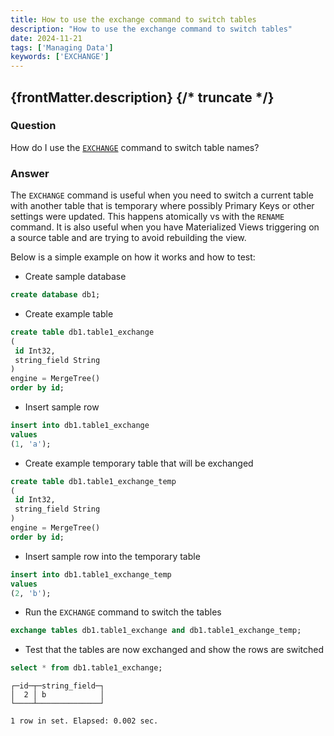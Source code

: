 ```yaml
---
title: How to use the exchange command to switch tables
description: "How to use the exchange command to switch tables"
date: 2024-11-21
tags: ['Managing Data']
keywords: ['EXCHANGE']
---
```


{frontMatter.description}
{/* truncate */}
---

### Question

How do I use the [`EXCHANGE`](/docs/en/sql-reference/statements/exchange) command to switch table names?

### Answer

The `EXCHANGE` command is useful when you need to switch a current table with another table that is temporary where possibly Primary Keys or other settings were updated.
This happens atomically vs with the `RENAME` command.
It is also useful when you have Materialized Views triggering on a source table and are trying to avoid rebuilding the view.

Below is a simple example on how it works and how to test:
- Create sample database
```sql
create database db1;
```
- Create example table
```sql
create table db1.table1_exchange
(
 id Int32,
 string_field String
)
engine = MergeTree()
order by id;
```
- Insert sample row
```sql
insert into db1.table1_exchange
values
(1, 'a');
```
- Create example temporary table that will be exchanged
```sql
create table db1.table1_exchange_temp
(
 id Int32,
 string_field String
)
engine = MergeTree()
order by id;
```
- Insert sample row into the temporary table
```sql
insert into db1.table1_exchange_temp
values
(2, 'b');
```
- Run the `EXCHANGE` command to switch the tables
```sql
exchange tables db1.table1_exchange and db1.table1_exchange_temp;
```
- Test that the tables are now exchanged and show the rows are switched
```sql
select * from db1.table1_exchange;
```

```text
┌─id─┬─string_field─┐
│  2 │ b            │
└────┴──────────────┘

1 row in set. Elapsed: 0.002 sec. 
```
